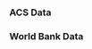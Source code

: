 <!--
%\VignetteEngine{knitr}
%\VignetteIndexEntry{c) Data Sources}
-->


### ACS Data

### World Bank Data
